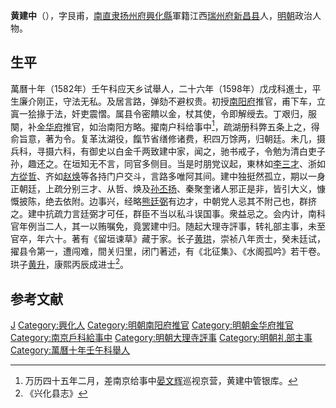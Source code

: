 '''黄建中'''（{{bd|？||？|catIdx=}}），字艮甫，[[南直隶|南直隶]][[扬州府|扬州府]][[興化縣|興化縣]]軍籍江西[[瑞州府|瑞州府]][[新昌县|新昌县]]人，[[明朝|明朝]]政治人物。

== 生平 ==
萬曆十年（1582年）壬午科应天乡试舉人，二十六年（1598年）戊戌科進士，平生廉介刚正，守法无私。及居言路，弹劾不避权贵。初授[[南阳府|南阳府]]推官，甫下车，立寘一狯掾于法，奸吏震慴。属县令密饋以金，杖其使，令即解绶去。丁艰归，服闋，补[[金华府|金华府]]推官，如治南阳方略。擢南户科给事中<ref>万历四十五年二月，差南京给事中[[晏文辉|晏文辉]]巡视京营，黄建中管银库。</ref>，疏湖册科弊五条上之，得俞旨意，著为令。复革汰湖役，餼节省缮修诸费，积四万馀两，归朝廷。未几，摄兵科，寻摄六科，有御史以白金千两致建中家，闻之，驰书戒子，令勉为清白吏子孙，趣还之。在垣知无不言，同官多侧目。当是时朋党议起，東林如[[李三才|李三才]]、浙如[[方從哲|方從哲]]、齐如[[赵焕|赵焕]]等各持门户交斗，言路多唯阿其间。建中独挺然孤立，期以一身正朝廷，上疏分别三才、从哲、焕及[[孙丕扬|孙丕扬]]、秦聚奎诸人邪正是非，皆引大义，慷慨披陈，绝去依附。边事兴，经略[[熊廷弼|熊廷弼]]有边才，中朝党人忌其不附己也，群挤之。建中抗疏力言廷弼才可任，群臣不当以私斗误国事。衆益忌之。会内计，南科官年例当二人，其一以贿嘱免，竟罢建中归。随起大理寺評事，转礼部主事，未至官卒，年六十。著有《留垣谏草》藏于家。长子[[黄珙|黄珙]]，崇祯八年贡士，癸未廷试，擢县令第一，遭闯难，間关归里，闭门著述，有《北征集》、《水阁孤吟》若干卷。珙子[[黄升|黄升]]，康熙丙辰成进士<ref>《兴化县志》</ref>。

==参考文献==
{{reflist}}

{{萬曆二十六年戊戌科殿試金榜}}
{{DEFAULTSORT:}}
[[Category:黄姓|J]]
[[Category:興化人|Category:興化人]]
[[Category:明朝南阳府推官|Category:明朝南阳府推官]]
[[Category:明朝金华府推官|Category:明朝金华府推官]]
[[Category:南京戶科給事中|Category:南京戶科給事中]]
[[Category:明朝大理寺評事|Category:明朝大理寺評事]]
[[Category:明朝礼部主事|Category:明朝礼部主事]]
[[Category:萬曆十年壬午科舉人|Category:萬曆十年壬午科舉人]]